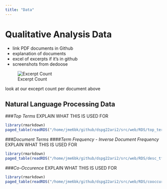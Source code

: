 ```yaml
---
title: "Data"
---
```


# Qualitative Analysis Data
- link PDF documents in Github
- explanation of documents
- excel of excerpts if it's in github
- screenshots from dedoose

![Excerpt Count](www/excerpts_per_doc.PNG)

look at our exceprt count per document above

## Natural Language Processing Data

###*Top Terms*
EXPLAIN WHAT THIS IS USED FOR
```r
library(rmarkdown)
paged_table(readRDS("/home/jme6bk/github/dspg22ari2/src/web/RDS/top_terms_rename.RDS"))
```

###*Document Terms*
####*Term Frequency - Inverse Document Frequency*
EXPLAIN WHAT THIS IS USED FOR

```r
library(rmarkdown)
paged_table(readRDS("/home/jme6bk/github/dspg22ari2/src/web/RDS/desc_tf_idf.RDS"))
```

###*Co-Occurence*
EXPLAIN WHAT THIS IS USED FOR
```r
library(rmarkdown)
paged_table(readRDS("/home/jme6bk/github/dspg22ari2/src/web/RDS/cooccurence.RDS"))

```







